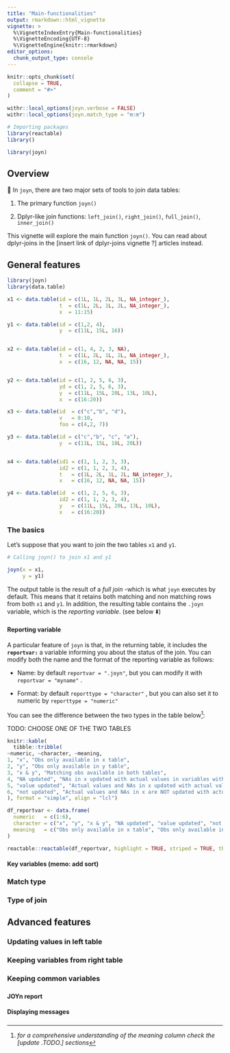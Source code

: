 ```yaml
---
title: "Main-functionalities"
output: rmarkdown::html_vignette
vignette: >
  %\VignetteIndexEntry{Main-functionalities}
  %\VignetteEncoding{UTF-8}
  %\VignetteEngine{knitr::rmarkdown}
editor_options: 
  chunk_output_type: console
---
```


```r
knitr::opts_chunk$set(
  collapse = TRUE,
  comment = "#>"
)

withr::local_options(joyn.verbose = FALSE)
withr::local_options(joyn.match_type = "m:m")

# Importing packages 
library(reactable)
library()
```

```r
library(joyn)
```

## Overview

📌 In `joyn`, there are two major sets of tools to join data tables:

1.   The primary function `joyn()`

2.   Dplyr-like join functions: `left_join()`, `right_join()`, `full_join()`, `inner_join()`

This vignette will explore the main function `joyn()`. You can read about dplyr-joins in the [insert link of dplyr-joins vignette ?] articles instead.

## General features

```r

library(joyn)
library(data.table)

x1 <- data.table(id = c(1L, 1L, 2L, 3L, NA_integer_),
                 t  = c(1L, 2L, 1L, 2L, NA_integer_),
                 x  = 11:15)

y1 <- data.table(id = c(1,2, 4),
                 y  = c(11L, 15L, 16))


x2 <- data.table(id = c(1, 4, 2, 3, NA),
                 t  = c(1L, 2L, 1L, 2L, NA_integer_),
                 x  = c(16, 12, NA, NA, 15))


y2 <- data.table(id = c(1, 2, 5, 6, 3),
                 yd = c(1, 2, 5, 6, 3),
                 y  = c(11L, 15L, 20L, 13L, 10L),
                 x  = c(16:20))

x3 <- data.table(id  = c("c","b", "d"),
                 v   = 8:10,
                 foo = c(4,2, 7))

y3 <- data.table(id = c("c","b", "c", "a"),
                 y  = c(11L, 15L, 18L, 20L))


x4 <- data.table(id1 = c(1, 1, 2, 3, 3),
                 id2 = c(1, 1, 2, 3, 4),
                 t   = c(1L, 2L, 1L, 2L, NA_integer_),
                 x   = c(16, 12, NA, NA, 15))

y4 <- data.table(id  = c(1, 2, 5, 6, 3),
                 id2 = c(1, 1, 2, 3, 4),
                 y   = c(11L, 15L, 20L, 13L, 10L),
                 x   = c(16:20))

```

### The basics 

Let's suppose that you want to join the two tables `x1` and `y1`.

```r

# Calling joyn() to join x1 and y1

joyn(x = x1,
     y = y1)

```

The output table is the result of a *full join* -which is what `joyn` executes by default. This means that it retains both matching and non matching rows from both `x1` and `y1`. In addition, the resulting table contains the `.joyn` variable, which is the *reporting variable*. (see below ⬇️)

#### Reporting variable

A particular feature of `joyn` is that, in the returning table, it includes the **`reportvar:`** a variable informing you about the status of the join. You can modify both the name and the format of the reporting variable as follows:

-   Name: by default `reportvar = ".joyn"`, but you can modify it with `reportvar = "myname"` .

-   Format: by default `reporttype = "character"` , but you can also set it to numeric by `reporttype = "numeric"`

You can see the difference between the two types in the table below[^1]:

[^1]: *for a comprehensive understanding of the meaning column check the [update .TODO.] sections*

TODO: CHOOSE ONE OF THE TWO TABLES

```r

knitr::kable(
  tibble::tribble(
~numeric, ~character, ~meaning,
1, "x", "Obs only available in x table",
2, "y", "Obs only available in y table",
3, "x & y", "Matching obs available in both tables",
4, "NA updated", "NAs in x updated with actual values in variables with same names in y",
5, "value updated", "Actual values and NAs in x updated with actual values in variables with same names in y",
6, "not updated", "Actual values and NAs in x are NOT updated with actual values in y"
), format = "simple", align = "lcl")

```

```r

df_reportvar <- data.frame(
  numeric   = c(1:6),
  character = c("x", "y", "x & y", "NA updated", "value updated", "not updated"),
  meaning   = c("Obs only available in x table", "Obs only available in y table", "Matching obs available in both tables", "NAs in x updated with actual values in variables with same names in y", "Actual values and NAs in x updated with actual values in variables with same names in y", "Actual values and NAs in x are NOT updated with actual values in y")
)

reactable::reactable(df_reportvar, highlight = TRUE, striped = TRUE, theme = cerulean())

```

#### Key variables (memo: add sort)

### Match type 

### Type of join  

## Advanced features

### Updating values in left table 

### Keeping variables from right table 

### Keeping common variables

### 

#### JOYn report

**Displaying messages**

### 
